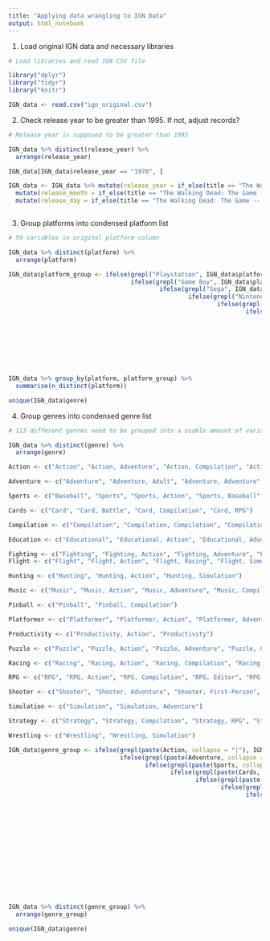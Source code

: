 ```yaml
---
title: "Applying data wrangling to IGN Data"
output: html_notebook
---
```


1. Load original IGN data and necessary libraries
```r
# Load libraries and read IGN CSV file

library("dplyr")
library("tidyr")
library("knitr")

IGN_data <- read.csv("ign_original.csv")
```

2. Check release year to be greater than 1995. If not, adjust records?
```r
# Release year is supposed to be greater than 1995

IGN_data %>% distinct(release_year) %>% 
  arrange(release_year)

IGN_data[IGN_data$release_year == "1970", ]

IGN_data <- IGN_data %>% mutate(release_year = if_else(title == "The Walking Dead: The Game -- Episode 1: A New Day", as.integer(2012), release_year)) %>% 
  mutate(release_month = if_else(title == "The Walking Dead: The Game -- Episode 1: A New Day", as.integer(4), release_month)) %>% 
  mutate(release_day = if_else(title == "The Walking Dead: The Game -- Episode 1: A New Day", as.integer(24), release_day))



```

3. Group platforms into condensed platform list
```r
# 59 variables in original platform column

IGN_data %>% distinct(platform) %>% 
  arrange(platform)

IGN_data$platform_group <- ifelse(grepl("Playstation", IGN_data$platform, ignore.case = TRUE), "Playstation", 
                                  ifelse(grepl("Game Boy", IGN_data$platform, ignore.case = TRUE), "Game Boy",
                                          ifelse(grepl("Sega", IGN_data$platform, ignore.case = TRUE) | grepl("Genesis", IGN_data$platform, ignore.case = TRUE) | grepl("Dreamcast", IGN_data$platform, ignore.case = TRUE) | grepl("Master System", IGN_data$platform, ignore.case = TRUE) | grepl("Saturn", IGN_data$platform, ignore.case = TRUE), "Sega",
                                                  ifelse(grepl("Nintendo", IGN_data$platform, ignore.case = TRUE) | grepl("NES", IGN_data$platform, ignore.case = TRUE) | grepl("Wii", IGN_data$platform, ignore.case = TRUE) | grepl("GameCube", IGN_data$platform, ignore.case = TRUE), "Nintendo",
                                                          ifelse(grepl("Xbox", IGN_data$platform, ignore.case = TRUE), "Xbox",
                                                                  ifelse(grepl("Iphone", IGN_data$platform, ignore.case = TRUE) | grepl("Ipod", IGN_data$platform, ignore.case = TRUE) | grepl("Ipad", IGN_data$platform, ignore.case = TRUE) | grepl("Macintosh", IGN_data$platform, ignore.case = TRUE), "Apple",
                                                                          ifelse(grepl("Atari", IGN_data$platform, ignore.case = TRUE) | grepl("Lynx", IGN_data$platform, ignore.case = TRUE), "Atari",
                                                                                  ifelse(grepl("Windows", IGN_data$platform, ignore.case = TRUE) | grepl("PC", IGN_data$platform, ignore.case = TRUE), "Windows",
                                                                                          ifelse(grepl("NeoGeo", IGN_data$platform, ignore.case = TRUE), "NeoGeo",
                                                                                                  ifelse(grepl("Ouya", IGN_data$platform, ignore.case = TRUE) | grepl("Android", IGN_data$platform, ignore.case = TRUE), "Android",
                                                                                                          ifelse(grepl("SteamOS", IGN_data$platform, ignore.case = TRUE) | grepl("Linux", IGN_data$platform, ignore.case = TRUE), "Linux",
                                                                                                                  ifelse(grepl("TurboGrafx", IGN_data$platform, ignore.case = TRUE), "TurboGrafx",
                                                                                                                          ifelse(grepl("WonderSwan", IGN_data$platform, ignore.case = TRUE), "WonderSwan", "Other")))))))))))))

IGN_data %>% group_by(platform, platform_group) %>% 
  summarise(n_distinct(platform))

unique(IGN_data$genre)
```


4. Group genres into condensed genre list
```r
# 113 different genres need to be grouped into a usable amount of variables 

IGN_data %>% distinct(genre) %>% 
  arrange(genre)

Action <- c("Action", "Action, Adventure", "Action, Compilation", "Action, Editor", "Action, Platformer", "Action, Puzzle", "Action, RPG", "Action, Simulation", "Action, Strategy")

Adventure <- c("Adventure", "Adventure, Adult", "Adventure, Adventure", "Adventure, Compilation", "Adventure, Episodic", "Adventure, Platformer", "Adventure, RPG")

Sports <- c("Baseball", "Sports", "Sports, Action", "Sports, Baseball", "Sports, Compilation", "Sports, Editor", "Sports, Fighting", "Sports, Golf", "Sports, Other", "Sports, Party", "Sports, Racing", "Sports, Simulation")

Cards <- c("Card", "Card, Battle", "Card, Compilation", "Card, RPG")

Compilation <- c("Compilation", "Compilation, Compilation", "Compilation, RPG")

Education <- c("Educational", "Educational, Action", "Educational, Adventure", "Educational, Card", "Educational, Productivity", "Educational, Puzzle", "Educational, Simulation", "Educational, Trivia")

Fighting <- c("Fighting", "Fighting, Action", "Fighting, Adventure", "Fighting, Compilation", "Fighting, RPG", "Fighting, Simulation")
Flight <- c("Flight", "Flight, Action", "Flight, Racing", "Flight, Simulation")

Hunting <- c("Hunting", "Hunting, Action", "Hunting, Simulation")

Music <- c("Music", "Music, Action", "Music, Adventure", "Music, Compilation", "Music, Editor", "Music, RPG")

Pinball <- c("Pinball", "Pinball, Compilation")

Platformer <- c("Platformer", "Platformer, Action", "Platformer, Adventure")

Productivity <- c("Productivity, Action", "Productivity")

Puzzle <- c("Puzzle", "Puzzle, Action", "Puzzle, Adventure", "Puzzle, Compilation", "Puzzle, Platformer", "Puzzle, RPG", "Puzzle, Word Game")

Racing <- c("Racing", "Racing, Action", "Racing, Compilation", "Racing, Editor", "Racing, Shooter", "Racing, Simulation")

RPG <- c("RPG", "RPG, Action", "RPG, Compilation", "RPG, Editor", "RPG, Simulation")

Shooter <- c("Shooter", "Shooter, Adventure", "Shooter, First-Person", "Shooter, Platformer", "Shooter, RPG")

Simulation <- c("Simulation", "Simulation, Adventure")

Strategy <- c("Strategy", "Strategy, Compilation", "Strategy, RPG", "Strategy, Simulation")

Wrestling <- c("Wrestling", "Wrestling, Simulation")

IGN_data$genre_group <- ifelse(grepl(paste(Action, collapse = "|"), IGN_data$genre, ignore.case = FALSE), "Action",
                               ifelse(grepl(paste(Adventure, collapse = "|"), IGN_data$genre, ignore.case = FALSE), "Adventure",
                                      ifelse(grepl(paste(Sports, collapse = "|"), IGN_data$genre, ignore.case = FALSE), "Sports",
                                             ifelse(grepl(paste(Cards, collapse = "|"), IGN_data$genre, ignore.case = FALSE), "Cards",
                                                    ifelse(grepl(paste(Compilation, collapse = "|"), IGN_data$genre, ignore.case = FALSE), "Compilation",
                                                           ifelse(grepl(paste(Education, collapse = "|"), IGN_data$genre, ignore.case = FALSE), "Education",
                                                                  ifelse(grepl(paste(Fighting, collapse = "|"), IGN_data$genre, ignore.case = FALSE), "Fighting",
                                                                         ifelse(grepl(paste(Flight, collapse = "|"), IGN_data$genre, ignore.case = FALSE), "Flight",
                                                                                ifelse(grepl(paste(Hunting, collapse = "|"), IGN_data$genre, ignore.case = FALSE), "Hunting",
                                                                                       ifelse(grepl(paste(Music, collapse = "|"), IGN_data$genre, ignore.case = FALSE), "Music",
                                                                                              ifelse(grepl(paste(Pinball, collapse = "|"), IGN_data$genre, ignore.case = FALSE), "Pinball",
                                                                                                     ifelse(grepl(paste(Platformer, collapse = "|"), IGN_data$genre, ignore.case = FALSE), "Platformer",
                                                                                                            ifelse(grepl(paste(Productivity, collapse = "|"), IGN_data$genre, ignore.case = FALSE), "Productivity",
                                                                                                                   ifelse(grepl(paste(Puzzle, collapse = "|"), IGN_data$genre, ignore.case = FALSE), "Puzzle",
                                                                                                                          ifelse(grepl(paste(Racing, collapse = "|"), IGN_data$genre, ignore.case = FALSE), "Racing",
                                                                                                                                 ifelse(grepl(paste(RPG, collapse = "|"), IGN_data$genre, ignore.case = FALSE), "RPG",
                                                                                                                                        ifelse(grepl(paste(Shooter, collapse = "|"), IGN_data$genre, ignore.case = FALSE), "Shooter",
                                                                                                                                               ifelse(grepl(paste(Simulation, collapse = "|"), IGN_data$genre, ignore.case = FALSE), "Simulation",
                                                                                                                                                      ifelse(grepl(paste(Strategy, collapse = "|"), IGN_data$genre, ignore.case = FALSE), "Strategy",
                                                                                                                                                             ifelse(grepl(paste(Wrestling, collapse = "|"), IGN_data$genre, ignore.case = FALSE), "Wrestling", "Other"))))))))))))))))))))
                                                  
IGN_data %>% distinct(genre_group) %>% 
  arrange(genre_group)                                                                 

unique(IGN_data$genre)
```



















